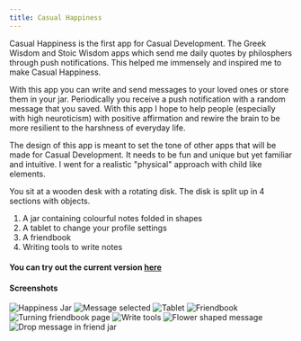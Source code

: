 ```yaml
---
title: Casual Happiness
---
```


Casual Happiness is the first app for Casual Development. The Greek Wisdom and Stoic Wisdom apps which send me daily quotes by philosphers through push notifications. This helped me immensely and inspired me to make Casual Happiness.

With this app you can write and send messages to your loved ones or store them in your jar. Periodically you receive a push notification with a random message that you saved. With this app I hope to help people (especially with high neuroticism) with positive affirmation and rewire the brain to be more resilient to the harshness of everyday life.

The design of this app is meant to set the tone of other apps that will be made for Casual Development. It needs to be fun and unique but yet familiar and intuitive. I went for a realistic "physical" approach with child like elements.

You sit at a wooden desk with a rotating disk. The disk is split up in 4 sections with objects.

1. A jar containing colourful notes folded in shapes
2. A tablet to change your profile settings
3. A friendbook
4. Writing tools to write notes

#### You can try out the current version <a href="https://nextjs-blog-kennyomg.vercel.app/" target="_blank">here</a>

#### Screenshots

<Image src="/CasualHappiness/brave_2022-01-19_15-16-10.png" alt="Happiness Jar" width={1920} height={981} />
<Image src="/CasualHappiness/brave_2022-01-19_15-16-29.png" alt="Message selected" width={1920} height={981} />
<Image src="/CasualHappiness/brave_2022-01-19_15-16-43.png" alt="Tablet" width={1920} height={981} />
<Image src="/CasualHappiness/brave_2022-01-19_15-16-50.png" alt="Friendbook" width={1920} height={981} />
<Image src="/CasualHappiness/brave_2022-01-19_15-17-17.png" alt="Turning friendbook page" width={1920} height={981} />
<Image src="/CasualHappiness/brave_2022-01-19_15-18-16.png" alt="Write tools" width={1920} height={981} />
<Image src="/CasualHappiness/brave_2022-01-19_15-18-28.png" alt="Flower shaped message" width={1920} height={981} />
<Image src="/CasualHappiness/brave_2022-01-19_15-19-38.png" alt="Drop message in friend jar" width={1920} height={981} />